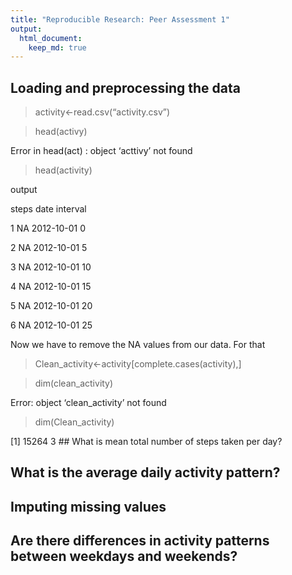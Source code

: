 ```yaml
---
title: "Reproducible Research: Peer Assessment 1"
output: 
  html_document:
    keep_md: true
---
```



## Loading and preprocessing the data

> activity<-read.csv("activity.csv")

> head(activy)

Error in head(act) : object 'acttivy' not found

> head(activity)

output

  steps       date interval
  
1    NA 2012-10-01        0

2    NA 2012-10-01        5

3    NA 2012-10-01       10

4    NA 2012-10-01       15

5    NA 2012-10-01       20

6    NA 2012-10-01       25

Now we have to remove the NA values from our data. For that

> Clean_activity<-activity[complete.cases(activity),]

> dim(clean_activity)

Error: object 'clean_activity' not found

> dim(Clean_activity)

[1] 15264     3
## What is mean total number of steps taken per day?



## What is the average daily activity pattern?



## Imputing missing values



## Are there differences in activity patterns between weekdays and weekends?

